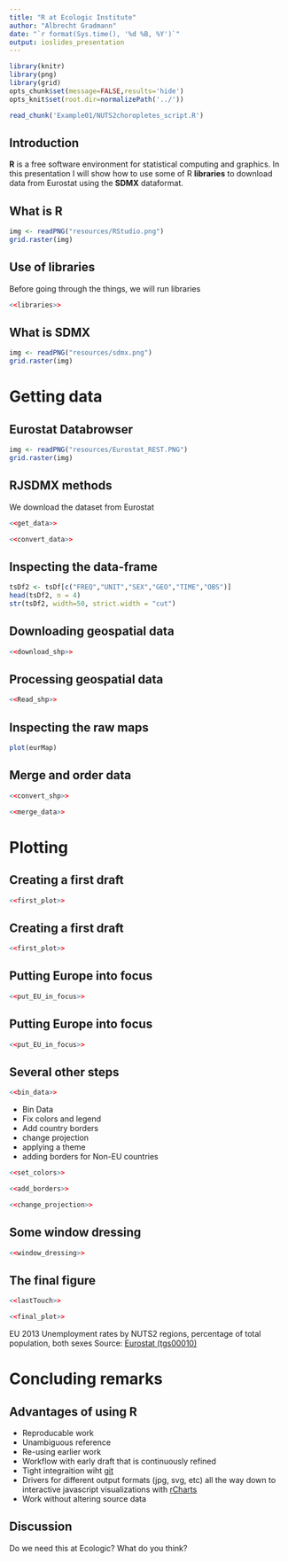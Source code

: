 ```yaml
---
title: "R at Ecologic Institute"
author: "Albrecht Gradmann"
date: "`r format(Sys.time(), '%d %B, %Y')`"
output: ioslides_presentation
---
```


```r
library(knitr)
library(png)
library(grid)
opts_chunk$set(message=FALSE,results='hide')
opts_knit$set(root.dir=normalizePath('../'))
```

```r
read_chunk('Example01/NUTS2choropletes_script.R')
```




## Introduction  
**R** is a free software environment for statistical computing and graphics. In this presentation I will show how to use some of R **libraries** to download data from Eurostat using the **SDMX** dataformat.



## What is R 
```r
img <- readPNG("resources/RStudio.png")
grid.raster(img)
```

## Use of libraries 

Before going through the things, we will run libraries
```r
<<libraries>>
```


## What is SDMX

```r
img <- readPNG("resources/sdmx.png")
grid.raster(img)
```



# Getting data
## Eurostat Databrowser
```r
img <- readPNG("resources/Eurostat_REST.PNG")
grid.raster(img)
```

## RJSDMX methods
We download the dataset from Eurostat
```r
<<get_data>>
```

```r
<<convert_data>>
```

## Inspecting  the data-frame
```r
tsDf2 <- tsDf[c("FREQ","UNIT","SEX","GEO","TIME","OBS")] 
head(tsDf2, n = 4)
str(tsDf2, width=50, strict.width = "cut")
```

## Downloading geospatial data
```r
<<download_shp>>
```

## Processing geospatial data
```r
<<Read_shp>> 
```

## Inspecting the raw maps
```r
plot(eurMap) 
```

## Merge and order data
```r
<<convert_shp>>
```

```r
<<merge_data>>
```


# Plotting
## Creating a first draft
```r
<<first_plot>>
```

## Creating a first draft
```r
<<first_plot>>
```


## Putting Europe into focus

```r
<<put_EU_in_focus>>
```

## Putting Europe into focus

```r
<<put_EU_in_focus>>
```


## Several other steps

```r
<<bin_data>>  
```

* Bin Data
* Fix colors and legend
* Add country borders
* change projection
* applying a theme
* adding borders for Non-EU countries


```r
<<set_colors>>
```

```r
<<add_borders>>
```

```r
<<change_projection>>
```


## Some window dressing
```r
<<window_dressing>>
```

## The final figure

```r
<<lastTouch>>
```

```r
<<final_plot>> 
```

EU 2013 Unemployment rates by NUTS2 regions, percentage of total population, both sexes Source: [Eurostat (tgs00010)](https://raw.githubusercontent.com/Tungurahua/R_examples/master/Example01/NUTS2choropletes_script.R)


# Concluding remarks

## Advantages of using R
* Reproducable work
* Unambiguous reference
* Re-using earlier work
* Workflow with early draft that is continuously refined
* Tight integraition wiht [git](https://github.com/Tungurahua/R_examples)
* Drivers for different output formats (jpg, svg, etc) all the way down to interactive javascript visualizations with [rCharts](http://rcharts.io/)
* Work without altering source data

## Discussion

Do we need this at Ecologic? What do you think?


